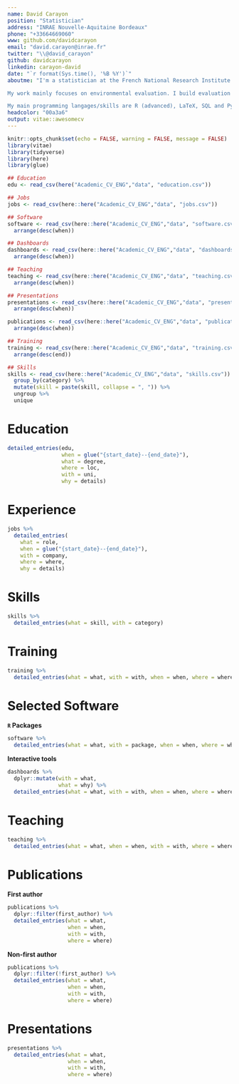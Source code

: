 ```yaml
---
name: David Carayon
position: "Statistician"
address: "INRAE Nouvelle-Aquitaine Bordeaux"
phone: "+33664669060"
www: github.com/davidcarayon
email: "david.carayon@inrae.fr"
twitter: "\\@david_carayon"
github: davidcarayon
linkedin: carayon-david
date: "`r format(Sys.time(), '%B %Y')`"
aboutme: "I'm a statistician at the French National Research Institute for Agriculture, Food and the Environment (INRAE).

My work mainly focuses on environmental evaluation. I build evaluation methods based on composite and statistically relevant indicators and also develop tools and software associated with these methods.

My main programming langages/skills are R (advanced), LaTeX, SQL and Python."
headcolor: "00a3a6"
output: vitae::awesomecv
---
```


```r
knitr::opts_chunk$set(echo = FALSE, warning = FALSE, message = FALSE)
library(vitae)
library(tidyverse)
library(here)
library(glue)
```

```r
## Education
edu <- read_csv(here("Academic_CV_ENG","data", "education.csv"))

## Jobs
jobs <- read_csv(here::here("Academic_CV_ENG","data", "jobs.csv"))

## Software
software <- read_csv(here::here("Academic_CV_ENG","data", "software.csv")) %>% 
  arrange(desc(when)) 

## Dashboards
dashboards <- read_csv(here::here("Academic_CV_ENG","data", "dashboards.csv")) %>% 
  arrange(desc(when)) 

## Teaching
teaching <- read_csv(here::here("Academic_CV_ENG","data", "teaching.csv")) %>% 
  arrange(desc(when))

## Presentations
presentations <- read_csv(here::here("Academic_CV_ENG","data", "presentations.csv")) %>% 
  arrange(desc(when))

publications <- read_csv(here::here("Academic_CV_ENG","data", "publications.csv")) %>% 
  arrange(desc(when))

## Training
training <- read_csv(here::here("Academic_CV_ENG","data", "training.csv")) %>% 
  arrange(desc(end))

## Skills
skills <- read_csv(here::here("Academic_CV_ENG","data", "skills.csv")) %>% 
  group_by(category) %>% 
  mutate(skill = paste(skill, collapse = ", ")) %>% 
  ungroup %>% 
  unique


```



# Education 

```r
detailed_entries(edu, 
                 when = glue("{start_date}--{end_date}"),
                 what = degree,
                 where = loc,
                 with = uni,
                 why = details)

```

# Experience

```r
jobs %>% 
  detailed_entries(
    what = role,
    when = glue("{start_date}--{end_date}"),
    with = company,
    where = where,
    why = details)
```

# Skills

```r
skills %>% 
  detailed_entries(what = skill, with = category)
```

# Training

```r
training %>% 
  detailed_entries(what = what, with = with, when = when, where = where, why = why)
```

# Selected Software

**`R` Packages**

```r
software %>% 
  detailed_entries(what = what, with = package, when = when, where = where, why = why)
```

**Interactive tools**

```r
dashboards %>% 
  dplyr::mutate(with = what, 
                what = why) %>% 
  detailed_entries(what = what, with = with, when = when, where = where)
```

# Teaching

```r
teaching %>% 
  detailed_entries(what = what, when = when, with = with, where = where, why = why)
```

\pagebreak

# Publications

**First author**

```r
publications %>% 
  dplyr::filter(first_author) %>% 
  detailed_entries(what = what,
                   when = when,
                   with = with,
                   where = where)
```

**Non-first author**

```r
publications %>% 
  dplyr::filter(!first_author) %>% 
  detailed_entries(what = what,
                   when = when,
                   with = with,
                   where = where)
```

# Presentations

```r
presentations %>% 
  detailed_entries(what = what,
                   when = when,
                   with = with,
                   where = where)
```



